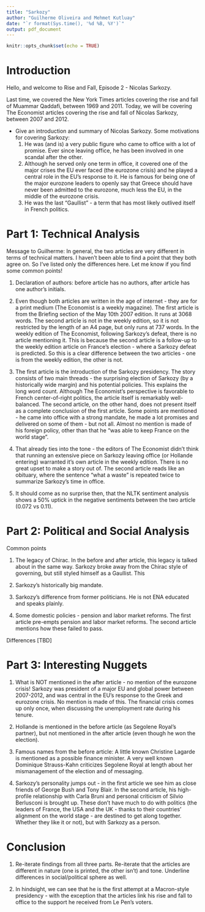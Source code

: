 ```yaml
---
title: "Sarkozy"
author: "Guilherme Oliveira and Mehmet Kutluay"
date: "`r format(Sys.time(), '%d %B, %Y')`"
output: pdf_document
---
```


```r
knitr::opts_chunk$set(echo = TRUE)
```

# Introduction

Hello, and welcome to Rise and Fall, Episode 2 - Nicolas Sarkozy.

Last time, we covered the New York Times articles covering the rise and fall of Muammar Qaddafi, between 1969 and 2011. Today, we will be covering The Economist articles covering the rise and fall of Nicolas Sarkozy, between 2007 and 2012.

- Give an introduction and summary of Nicolas Sarkozy. Some motivations for covering Sarkozy:
  1. He was (and is) a very public figure who came to office with a lot of promise. Ever since leaving office, he has been involved in one scandal after the other.
  2. Although he served only one term in office, it covered one of the major crises the EU ever faced (the eurozone crisis) and he played a central role in the EU's response to it. He is famous for being one of the major eurozone leaders to openly say that Greece should have never been admitted to the eurozone, much less the EU, in the middle of the eurozone crisis.
  3. He was the last "Gaullist" - a term that has most likely outlived itself in French politics.


# Part 1: Technical Analysis

Message to Guilherme: In general, the two articles are very different in terms of technical matters. I haven't been able to find a point that they both agree on. So I've listed only the differences here. Let me know if you find some common points!

1. Declaration of authors: before article has no authors, after article has one author's initials.

2. Even though both articles are written in the age of internet - they are for a print medium (The Economist is a weekly magazine). The first article is from the Briefing section of the May 10th 2007 edition. It runs at 3068 words. The second article is not in the weekly edition, so it is not restricted by the length of an A4 page, but only runs at 737 words. In the weekly edition of The Economist, following Sarkozy's defeat, there is no article mentioning it. This is because the second article is a follow-up to the weekly edition article on France's election - where a Sarkozy defeat is predicted. So this is a clear difference between the two articles - one is from the weekly edition, the other is not.

3. The first article is the introduction of the Sarkozy presidency. The story consists of two main threads - the surprising election of Sarkozy (by a historically wide margin) and his potential policies. This explains the long word count. Although The Economist's perspective is favorable to French center-of-right politics, the article itself is remarkably well-balanced. The second article, on the other hand, does not present itself as a complete conclusion of the first article. Some points are mentioned - he came into office with a strong mandate, he made a lot promises and delivered on some of them - but not all. Almost no mention is made of his foreign policy, other than that he "was able to keep France on the world stage".  

4. That already ties into the tone - the editors of The Economist didn't think that running an extensive piece on Sarkozy leaving office (or Hollande entering) warranted it's own article in the weekly edition. There is no great upset to make a story out of. The second article reads like an obituary, where the sentence "what a waste" is repeated twice to summarize Sarkozy's time in office. 

5. It should come as no surprise then, that the NLTK sentiment analysis shows a 50% uptick in the negative sentiments between the two article (0.072 vs 0.11). 


# Part 2: Political and Social Analysis

Common points

1. The legacy of Chirac. In the before and after article, this legacy is talked about in the same way. Sarkozy broke away from the Chirac style of governing, but still styled himself as a Gaullist. This

2. Sarkozy's historically big mandate.

3. Sarkozy's difference from former politicians. He is not ENA educated and speaks plainly.

4. Some domestic policies - pension and labor market reforms. The first article pre-empts pension and labor market reforms. The second article mentions how these failed to pass.

Differences [TBD]

# Part 3: Interesting Nuggets

1. What is NOT mentioned in the after article - no mention of the eurozone crisis! Sarkozy was president of a major EU and global power between 2007-2012, and was central in the EU's response to the Greek and eurozone crisis. No mention is made of this. The financial crisis comes up only once, when discussing the unemployment rate during his tenure.

2. Hollande is mentioned in the before article (as Segolene Royal's partner), but not mentioned in the after article (even though he won the election). 

  3. Famous names from the before article: A little known Christine Lagarde is mentioned as a possible finance minister. A very well known Dominique Strauss-Kahn criticizes Segolene Royal at length about her mismanagement of the election and of messaging.

4. Sarkozy's personality jumps out - in the first article we see him as close friends of George Bush and Tony Blair. In the second article, his high-profile relationship with Carla Bruni and personal criticism of Silvio Berlusconi is brought up. These don't have much to do with politics (the leaders of France, the USA and the UK - thanks to their countries' alignment on the world stage - are destined to get along together. Whether they like it or not), but with Sarkozy as a person. 

# Conclusion

1. Re-iterate findings from all three parts. Re-iterate that the articles are different in nature (one is printed, the other isn't) and tone. Underline differences in social/political sphere as well.

2. In hindsight, we can see that he is the first attempt at a Macron-style presidency - with the exception that the articles link his rise and fall to office to the support he received from Le Pen's voters. 
